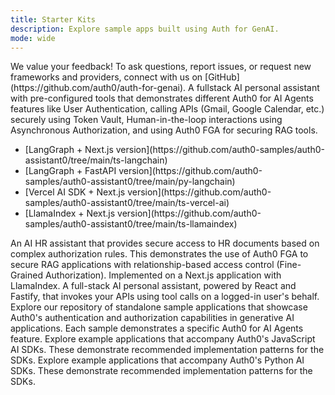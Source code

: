```yaml
---
title: Starter Kits
description: Explore sample apps built using Auth for GenAI.
mode: wide
---
```


<Note>
  We value your feedback! To ask questions, report issues, or request new
  frameworks and providers, connect with us on
  [GitHub](https://github.com/auth0/auth-for-genai).
</Note>

<Columns cols={2}>
  <Card
    title="Assistant0"
    href="https://github.com/auth0-samples/auth0-assistant0"
  >
    A fullstack AI personal assistant with pre-configured tools that
    demonstrates different Auth0 for AI Agents features like User Authentication,
    calling APIs (Gmail, Google Calendar, etc.) securely using Token Vault,
    Human-in-the-loop interactions using Asynchronous Authorization, and using
    Auth0 FGA for securing RAG tools.
    <ul>
      <li>
        [LangGraph + Next.js
        version](https://github.com/auth0-samples/auth0-assistant0/tree/main/ts-langchain)
      </li>
      <li>
        [LangGraph + FastAPI
        version](https://github.com/auth0-samples/auth0-assistant0/tree/main/py-langchain)
      </li>
      <li>
        [Vercel AI SDK + Next.js
        version](https://github.com/auth0-samples/auth0-assistant0/tree/main/ts-vercel-ai)
      </li>
      <li>
        [LlamaIndex + Next.js
        version](https://github.com/auth0-samples/auth0-assistant0/tree/main/ts-llamaindex)
      </li>
    </ul>
  </Card>
  <Card
    title="SmartHR Assistant"
    href="https://github.com/auth0-samples/auth0-ai-smart-hr-assistant"
  >
    An AI HR assistant that provides secure access to HR documents based on
    complex authorization rules. This demonstrates the use of Auth0 FGA to
    secure RAG applications with relationship-based access control (Fine-Grained
    Authorization). Implemented on a Next.js application with LlamaIndex.
  </Card>
  <Card title="Agent0" href="https://github.com/auth0-samples/agent0">
    A full-stack AI personal assistant, powered by React and Fastify, that
    invokes your APIs using tool calls on a logged-in user's behalf.
  </Card>
  <Card
    title="AI Samples"
    href="https://github.com/auth0-samples/auth0-ai-samples"
  >
    Explore our repository of standalone sample applications that showcase
    Auth0's authentication and authorization capabilities in generative AI
    applications. Each sample demonstrates a specific Auth0 for AI Agents feature.
  </Card>
  <Card
    title="Auth0 AI SDK TypeScript Samples"
    href="https://github.com/auth0/auth0-ai-js/tree/main/examples"
  >
    Explore example applications that accompany Auth0's JavaScript AI SDKs.
    These demonstrate recommended implementation patterns for the SDKs.
  </Card>
  <Card
    title="Auth0 AI SDK Python Samples"
    href="https://github.com/auth0/auth0-ai-python/tree/main/examples"
  >
    Explore example applications that accompany Auth0's Python AI SDKs. These
    demonstrate recommended implementation patterns for the SDKs.
  </Card>
</Columns>
